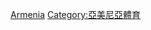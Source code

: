 {{Commons category|National sports teams of Armenia}}

[[Category:各國國家體育隊|Armenia]]
[[Category:亞美尼亞體育|Category:亞美尼亞體育]]